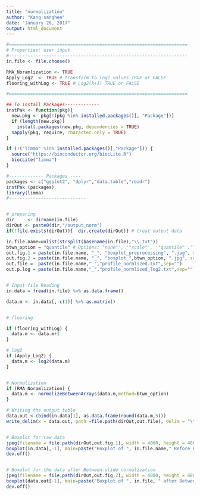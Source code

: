 ```yaml
---
title: "normalization"
author: "Kang sanghee"
date: "January 26, 2017"
output: html_document
---
```

```r
#===================================================================
# Properties: user input
#-------------------------------------------------------------------
in.file <- file.choose()

RMA_Noramlization <- TRUE
Apply_Log2  <- TRUE # transform to log2 values TRUE or FALSE
flooring_withLog <- TRUE # Log2(X+1) TRUE or FALSE

#===================================================================

## To install Packages-------------
instPak <- function(pkg){
  new.pkg <- pkg[!(pkg %in% installed.packages()[, "Package"])]
  if (length(new.pkg)) 
    install.packages(new.pkg, dependencies = TRUE)
  sapply(pkg, require, character.only = TRUE)
}

if (!("limma" %in% installed.packages()[,"Package"])) {
  source("https://bioconductor.org/biocLite.R")
  biocLite("limma")
}

#------------- Packages ----
packages <- c("ggplot2", "dplyr","data.table","readr")
instPak (packages) 
library(limma)
#-----------------------------


# preparing
dir     <- dirname(in.file)
dirOut <- paste0(dir,"/output_norm")
if(!file.exists(dirOut)){  dir.create(dirOut)} # Creat output data

in.file.name=unlist(strsplit(basename(in.file),"\\.txt"))
btwn_option = "quantile" # Options: "none"', '"scale"', '"quantile"','"Aquantile"', '"Gquantile"', '"Rquantile"', '"Tquantile"' or '"vsn"'
out.fig.1 = paste(in.file.name, "_", "boxplot_preprocessing", ".jpg", sep="")
out.fig.2 = paste(in.file.name, "_", "boxplot_",btwn_option, ".jpg", sep="")
out.file =  paste(in.file.name,"_","profile_normlized.txt",sep="")
out.p.log = paste(in.file.name,"_","profile_normlized_log2.txt",sep="")


# Input file Reading
in.data = fread(in.file) %>% as.data.frame()

data.m <- in.data[,-c(1)] %>% as.matrix()


# flooring

if (flooring_withLog) {
  data.m <- data.m+1
}

# log2
if (Apply_Log2) {
  data.m <- log2(data.m)
}


# Normalization
if (RMA_Noramlization) {
  data.m <- normalizeBetweenArrays(data.m,method=btwn_option)
}

# Writing the output table
data.out <-cbind(in.data[1], as.data.frame(round(data.m,5)))
write_delim(x = data.out, path =file.path(dirOut,out.file), delim = "\t",na = "")


# Boxplot for raw data
jpeg(filename = file.path(dirOut,out.fig.1), width = 4000, height = 480, pointsize = 14, quality = 30, bg = "white", res = NA)
boxplot(in.data[,-1], main=paste("Boxplot of ", in.file.name," Before Between normalization"))
dev.off()


# Boxplot for the data after Between-slide normalization
jpeg(filename = file.path(dirOut,out.fig.2), width = 4000, height = 480, pointsize = 14, quality = 20, bg = "white", res = NA)
boxplot(data.out[-1], main=paste("Boxplot of ", in.file, " after Between normalization", "_", btwn_option, sep=""))
dev.off()

```

